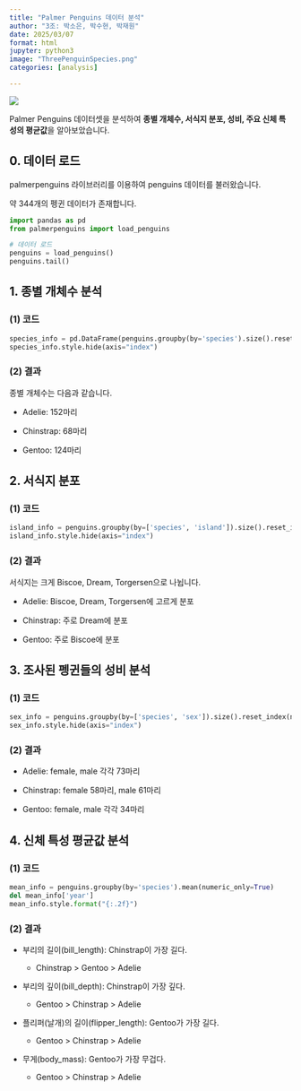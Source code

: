```yaml
---
title: "Palmer Penguins 데이터 분석"
author: "3조: 박소은, 박수현, 박재원"
date: 2025/03/07
format: html
jupyter: python3
image: "ThreePenguinSpecies.png"
categories: [analysis]

---
```

![](ThreePenguinSpecies.png)

Palmer Penguins 데이터셋을 분석하여 **종별 개체수, 서식지 분포, 성비, 주요 신체 특성의 평균값**을 알아보았습니다.

## 0. 데이터 로드

palmerpenguins 라이브러리를 이용하여 penguins 데이터를 불러왔습니다.

약 344개의 펭귄 데이터가 존재합니다.

```python
import pandas as pd
from palmerpenguins import load_penguins

# 데이터 로드
penguins = load_penguins()
penguins.tail()
```

## 1. 종별 개체수 분석

### (1) 코드

```python
species_info = pd.DataFrame(penguins.groupby(by='species').size().reset_index(name='species_count'))
species_info.style.hide(axis="index")
```

### (2) 결과

종별 개체수는 다음과 같습니다.

-   Adelie: 152마리

-   Chinstrap: 68마리

-   Gentoo: 124마리

## 2. 서식지 분포

### (1) 코드

```python
island_info = penguins.groupby(by=['species', 'island']).size().reset_index(name='species_island_count')
island_info.style.hide(axis="index")
```

### (2) 결과

서식지는 크게 Biscoe, Dream, Torgersen으로 나뉩니다.

-   Adelie: Biscoe, Dream, Torgersen에 고르게 분포

-   Chinstrap: 주로 Dream에 분포

-   Gentoo: 주로 Biscoe에 분포

## 3. 조사된 펭귄들의 성비 분석

### (1) 코드

```python
sex_info = penguins.groupby(by=['species', 'sex']).size().reset_index(name='species_sex_count')
sex_info.style.hide(axis="index")
```

### (2) 결과

-   Adelie: female, male 각각 73마리

-   Chinstrap: female 58마리, male 61마리

-   Gentoo: female, male 각각 34마리

## 4. 신체 특성 평균값 분석

### (1) 코드

```python
mean_info = penguins.groupby(by='species').mean(numeric_only=True)
del mean_info['year']
mean_info.style.format("{:.2f}")
```

### (2) 결과

-   부리의 길이(bill_length): Chinstrap이 가장 길다.

    -   Chinstrap \> Gentoo \> Adelie

-   부리의 깊이(bill_depth): Chinstrap이 가장 깊다.

    -   Gentoo \> Chinstrap \> Adelie

-   플리퍼(날개)의 길이(flipper_length): Gentoo가 가장 길다.

    -   Gentoo \> Chinstrap \> Adelie

-   무게(body_mass): Gentoo가 가장 무겁다.

    -   Gentoo \> Chinstrap \> Adelie